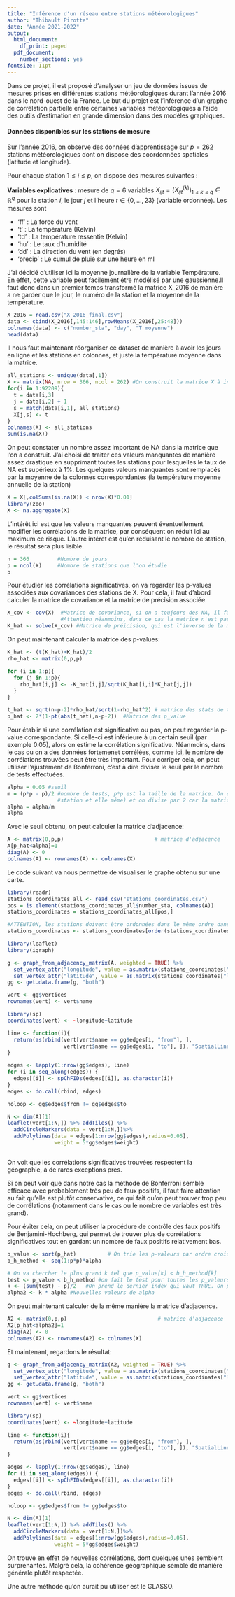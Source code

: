 ---
title: "Inférence d'un réseau entre stations météorologigues"
author: "Thibault Pirotte"
date: "Année 2021-2022"
output:
  html_document:
    df_print: paged
  pdf_document:
    number_sections: yes
fontsize: 11pt
---


\newtheorem{question}{Question}
\newtheorem{definition}{Definition}

\newcommand{\Var}{\mbox{Var}}
\newcommand{\Cov}{\mbox{Cov}}

\section*{Préambule}

Dans ce projet, il est proposé d'analyser un jeu de données issues de mesures prises en différentes stations météorologiques durant l'année 2016 dans le nord-ouest de la France. Le but du projet est l'inférence d'un graphe de corrélation partielle entre certaines variables météorologiques à l'aide des outils d'estimation en grande dimension dans des modèles graphiques.

#### Données disponibles sur les stations de mesure

Sur l'année 2016, on observe des données d'apprentissage sur $p = 262$ stations météorologiques dont on dispose des coordonnées spatiales (latitude et longitude).

Pour chaque station $1 \leq i \leq p$, on dispose des mesures suivantes :

**Variables explicatives** : mesure de $q = 6$ variables $X_{ijt} = (X_{ijt}^{(k)})_{1 \leq k \leq q} \in \mathbb{R}^{q}$ pour la station $i$, le jour $j$  et l'heure $t \in \{0,\ldots,23 \}$ (variable ordonnée). Les mesures sont

- 'ff' : La force du vent
- 't' : La température (Kelvin)
- 'td' : La température ressentie (Kelvin)
- 'hu' : Le taux d'humidité
- 'dd' : La direction du vent (en degrés)
- 'precip' : Le cumul de pluie sur une heure en ml


\section{Choix de la variable et pré-traitement des données}

J'ai décidé d'utiliser ici la moyenne journalière de la variable Température. En effet, cette variable peut facilement être modélisé
par une gaussienne.Il faut donc dans un premier temps transformé la matrice X_2016 de manière a ne garder que le jour, le numéro de la station et la moyenne de la température.
```{r}
X_2016 = read.csv("X_2016_final.csv")
data <- cbind(X_2016[,145:146],rowMeans(X_2016[,25:48]))
colnames(data) <- c("number_sta", "day", "T moyenne")
head(data)
```

Il nous faut maintenant réorganiser ce dataset de manière à avoir les jours en ligne et les stations en colonnes, et juste la 
température moyenne dans la matrice.


```{r}

all_stations <- unique(data[,1])
X <- matrix(NA, nrow = 366, ncol = 262) #On construit la matrice X à inferer
for(i in 1:92209){
  t = data[i,3]
  j = data[i,2] + 1
  s = match(data[i,1], all_stations)
  X[j,s] <- t
}
colnames(X) <- all_stations
sum(is.na(X))
```
On peut constater un nombre assez important de NA dans la matrice que l'on a construit. J'ai choisi de traiter ces valeurs manquantes de manière assez drastique en supprimant toutes les stations pour lesquelles le taux de NA est supérieux à 1%. Les quelques valeurs manquantes sont remplacés par la moyenne de la colonnes correspondantes (la température moyenne annuelle de la station)


```{r}
X = X[,colSums(is.na(X)) < nrow(X)*0.01]
library(zoo)
X <- na.aggregate(X)
```

L'intérêt ici est que les valeurs manquantes peuvent éventuellement modifier les corrélations de la matrice, par conséquent on réduit
ici au maximum ce risque. L'autre intêret est qu'en réduisant le nombre de station, le résultat sera plus lisible.

```{r}
n = 366         #Nombre de jours
p = ncol(X)     #Nombre de stations que l'on étudie
p
```

\section{Recherche de corrélation significative}

Pour étudier les corrélations significatives, on va regarder les p-values associées aux covariances des stations de X.
Pour cela, il faut d'abord calculer la matrice de covariance et la matrice de précision associée.
```{r}
X_cov <- cov(X)  #Matrice de covariance, si on a toujours des NA, il faut utiliser l'argument use = "pairwise.complete"
                 #Attention néanmoins, dans ce cas la matrice n'est pas spécialement inversible
K_hat <- solve(X_cov) #Matrice de préicision, qui est l'inverse de la matrice de covariance

```
On peut maintenant calculer la matrice des p-values:


```{r}
K_hat <- (t(K_hat)+K_hat)/2
rho_hat <- matrix(0,p,p)

for (i in 1:p){
  for (j in 1:p){
    rho_hat[i,j] <- -K_hat[i,j]/sqrt(K_hat[i,i]*K_hat[j,j])
  }
}

t_hat <- sqrt(n-p-2)*rho_hat/sqrt(1-rho_hat^2) # matrice des stats de test
p_hat <- 2*(1-pt(abs(t_hat),n-p-2))  #Matrice des p_value
```

Pour établir si une corrélation est significative ou pas, on peut regarder la p-value correspondante.
Si celle-ci est inférieure à un certain seuil (par exemple 0.05), alors on estime la corrélation significative.
Néanmoins, dans le cas ou on a des données fortemenet corrélées, comme ici, le nombre de corrélations trouvées peut être
très important.
Pour corriger cela, on peut utiliser l'ajustement de Bonferroni, c'est à dire diviser le seuil par le nombre de tests effectuées.

```{r}
alpha = 0.05 #seuil
m = (p*p - p)/2 #nombre de tests, p*p est la taille de la matrice. On enlève la diagonale (qui correspond a la corrélation entre une
                #station et elle même) et on divise par 2 car la matrice est symmétrique
alpha = alpha/m
alpha
```
Avec le seuil obtenu, on peut calculer la matrice d'adjacence:
```{r}
A <- matrix(0,p,p)                             # matrice d'adjacence
A[p_hat<alpha]=1
diag(A) <- 0
colnames(A) <- rownames(A) <- colnames(X)
```


Le code suivant va nous permettre de visualiser le graphe obtenu sur une carte.
```{r}
library(readr)
stations_coordinates_all <- read_csv("stations_coordinates.csv")
pos = is.element(stations_coordinates_all$number_sta, colnames(A))
stations_coordinates = stations_coordinates_all[pos,] 

#ATTENTION, les stations doivent être ordonnées dans le même ordre dans stations_coordinates et dans la matrice d'adjacence
stations_coordinates <- stations_coordinates[order(stations_coordinates$number_sta),] 

library(leaflet)
library(igraph)

g <- graph_from_adjacency_matrix(A, weighted = TRUE) %>%
  set_vertex_attr("longitude", value = as.matrix(stations_coordinates["lon"])) %>%
  set_vertex_attr("latitude", value = as.matrix(stations_coordinates["lat"]))
gg <- get.data.frame(g, "both")

vert <- gg$vertices
rownames(vert) <- vert$name

library(sp)
coordinates(vert) <- ~longitude+latitude

line <- function(i){
  return(as(rbind(vert[vert$name == gg$edges[i, "from"], ], 
                  vert[vert$name == gg$edges[i, "to"], ]), "SpatialLines")) # arrets
}

edges <- lapply(1:nrow(gg$edges), line)
for (i in seq_along(edges)) {
  edges[[i]] <- spChFIDs(edges[[i]], as.character(i))
}
edges <- do.call(rbind, edges)

noloop <- gg$edges$from != gg$edges$to

N <- dim(A)[1]
leaflet(vert[1:N,]) %>% addTiles() %>% 
  addCircleMarkers(data = vert[1:N,])%>% 
  addPolylines(data = edges[1:nrow(gg$edges),radius=0.05], 
               weight = 5*gg$edges$weight)



```
On voit que les corrélations significatives trouvées respectent la géographie, à de rares exceptions près.


\section{Autres méthodes}

Si on peut voir que dans notre cas la méthode de Bonferroni semble efficace avec probablement très peu de faux positifs, il faut faire attention au fait qu'elle est plutôt conservative, ce qui fait qu'on peut trouver trop peu de corrélations (notamment dans le cas ou le nombre de variables est très grand).

Pour éviter cela, on peut utiliser la procédure de contrôle des faux positifs de Benjamini-Hochberg, qui permet de trouver plus de corrélations significatives tout en gardant un nombre de faux positifs relativement bas.


```{r}
p_value <- sort(p_hat)          # On trie les p-valeurs par ordre croissant
b_h_method <- seq(1:p*p)*alpha

# On va chercher le plus grand k tel que p_value[k] < b_h_method[k]
test <- p_value < b_h_method #on fait le test pour toutes les p_valeurs
k <- (sum(test) - p)/2   #On prend le dernier index qui vaut TRUE. On peut retirer les p premiers (car correspondant a la diagonale avec la p-value = 0). De plus, comme la matrice des p-value est symmétrique, celle-ci sont toutes dédoublées. On peut donc diviser k par 2
alpha2 <- k * alpha #Nouvelles valeurs de alpha

```

On peut maintenant calculer de la même manière la matrice d'adjacence.

```{r}
A2 <- matrix(0,p,p)                             # matrice d'adjacence
A2[p_hat<alpha2]=1
diag(A2) <- 0
colnames(A2) <- rownames(A2) <- colnames(X)

```

Et maintenant, regardons le résultat:

```{r}
g <- graph_from_adjacency_matrix(A2, weighted = TRUE) %>%
  set_vertex_attr("longitude", value = as.matrix(stations_coordinates["lon"])) %>%
  set_vertex_attr("latitude", value = as.matrix(stations_coordinates["lat"]))
gg <- get.data.frame(g, "both")

vert <- gg$vertices
rownames(vert) <- vert$name

library(sp)
coordinates(vert) <- ~longitude+latitude

line <- function(i){
  return(as(rbind(vert[vert$name == gg$edges[i, "from"], ], 
                  vert[vert$name == gg$edges[i, "to"], ]), "SpatialLines")) # arrets
}

edges <- lapply(1:nrow(gg$edges), line)
for (i in seq_along(edges)) {
  edges[[i]] <- spChFIDs(edges[[i]], as.character(i))
}
edges <- do.call(rbind, edges)

noloop <- gg$edges$from != gg$edges$to

N <- dim(A)[1]
leaflet(vert[1:N,]) %>% addTiles() %>% 
  addCircleMarkers(data = vert[1:N,])%>% 
  addPolylines(data = edges[1:nrow(gg$edges),radius=0.05], 
               weight = 5*gg$edges$weight)
```
On trouve en effet de nouvelles corrélations, dont quelques unes semblent surprenantes. Malgré cela, la cohérence géographique semble de manière générale plutôt respectée.

Une autre méthode qu'on aurait pu utiliser est le GLASSO.





